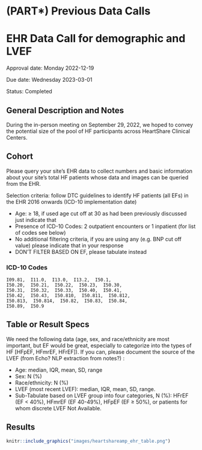 # (PART\*) Previous Data Calls {-}

<!-- In the following sections, we will archive previous data requests. -->

# EHR Data Call for demographic and LVEF {#heartshareamp2022 .unnumbered}

Approval date: Monday 2022-12-19

Due date: Wednesday 2023-03-01

Status: Completed


## General Description and Notes {-}

During the in-person meeting on September 29, 2022, we hoped to convey the potential size of the pool of HF participants across HeartShare Clinical Centers.

## Cohort {-}

Please query your site's EHR data to collect numbers and basic information about your site's total HF patients whose data and images can be queried from the EHR.

Selection criteria: follow DTC guidelines to identify HF patients (all EFs) in the EHR 2016 onwards (ICD-10 implementation date)

-   Age: $\geq$ 18, if used age cut off at 30 as had been previously discussed just indicate that
-   Presence of ICD-10 Codes: 2 outpatient encounters or 1 inpatient (for list of codes see below)
-   No additional filtering criteria, if you are using any (e.g. BNP cut off value) please indicate that in your response
-   DON'T FILTER BASED ON EF, please tabulate instead

### ICD-10 Codes {-}

```
I09.81,  I11.0,  I13.0,  I13.2,  I50.1,  
I50.20,  I50.21,  I50.22,  I50.23,  I50.30,  
I50.31,  I50.32,  I50.33,  I50.40,  I50.41,  
I50.42,  I50.43,  I50.810,  I50.811,  I50.812,  
I50.813,  I50.814,  I50.82,  I50.83,  I50.84,  
I50.89,  I50.9
```

## Table or Result Specs {-}

We need the following data (age, sex, and race/ethnicity are most important, but EF would be great, especially to categorize into the types of HF [HFpEF, HFmrEF, HFrEF]). If you can, please document the source of the LVEF (from Echo? NLP extraction from notes?) :

-   Age: median, IQR, mean, SD, range
-   Sex: N (%)
-   Race/ethnicity: N (%)
-   LVEF (most recent LVEF): median, IQR, mean, SD, range.
-   Sub-Tabulate based on LVEF group into four categories, N (%): HFrEF (EF \< 40%), HFmrEF (EF 40-49%), HFpEF (EF $\geq$ 50%), or patients for whom discrete LVEF Not Available.

## Results {-}

```{r, echo=FALSE}
knitr::include_graphics("images/heartshareamp_ehr_table.png")
```
